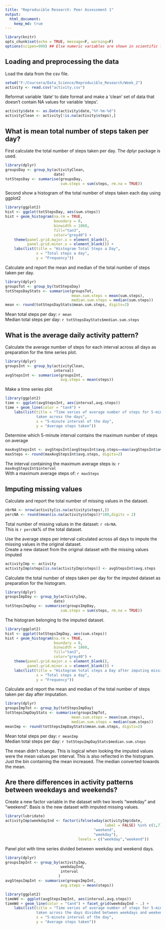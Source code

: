 ```yaml
---
title: "Reproducible Research: Peer Assessment 1"
output: 
  html_document:
    keep_md: true
---
```

```r
library(knitr)
opts_chunk$set(echo = TRUE, message=F, warning=F)
options(scipen=999) ## Else numeric variables are shown in scientific format inline
```

## Loading and preprocessing the data

Load the data from the csv file.
```r
setwd("F:/Coursera/Data_Science/Reproducible_Research/Week_2")
activity <- read.csv("activity.csv")
```
Reformat variable 'date' to date format and make a 'clean' set of data that doesn't contain NA values for variable 'steps'.
```r
activity$date <- as.Date(activity$date,"%Y-%m-%d")
activityClean <- activity[!is.na(activity$steps),]
```

## What is mean total number of steps taken per day?

First calculate the total number of steps taken per day. The dplyr package is used.
```r
library(dplyr)
groupsDay <- group_by(activityClean, 
                      date)
totStepsDay <- summarise(groupsDay, 
                         sum.steps = sum(steps, rm.na = TRUE))
```

Second show a histogram of the total number of steps taken each day using ggplot2
```r
library(ggplot2)
hist <- ggplot(totStepsDay, aes(sum.steps))
hist + geom_histogram(na.rm = TRUE,
                      boundary = 0, 
                      binwidth = 1860, 
                      fill="tan3", 
                      color="grey40") +
    theme(panel.grid.major.x = element_blank(),
          panel.grid.minor.x = element_blank()) +
    labs(list(title = "Histogram Total Steps a Day", 
              x = "Total steps a day",
              y = "Frequency"))
```

Calculate and report the mean and median of the total number of steps taken per day.
```r
library(dplyr)
groupsTot <- group_by(totStepsDay)
totStepsDayStats <- summarise(groupsTot, 
                              mean.sum.steps = mean(sum.steps), 
                              median.sum.steps = median(sum.steps))
mean <- round(totStepsDayStats$mean.sum.steps, digits=2)
```

Mean total steps per day: `r mean`  
Median total steps per day: `r totStepsDayStats$median.sum.steps`

## What is the average daily activity pattern?

Calculate the average number of steps for each interval across all days as preparation for the time series plot.
```r
library(dplyr)
groupsInt <- group_by(activityClean, 
                      interval)
avgStepsInt <- summarise(groupsInt, 
                         avg.steps = mean(steps))
```

Make a time series plot
```r
library(ggplot2)
time <- ggplot(avgStepsInt, aes(interval,avg.steps))
time + geom_line(color = "tan4") +
    labs(list(title = "Time series of average number of steps for 5-minute interval 
              taken across the days", 
              x = "5-minute interval of the day",
              y = "Average steps taken"))
```

Determine which 5-minute interval contains the maximum number of steps on average
```r
maxAvgStepsInt <- avgStepsInt[avgStepsInt$avg.steps==max(avgStepsInt$avg.steps),]
maxSteps <- round(maxAvgStepsInt$avg.steps, digits=2)
```
The interval containing the maximum average steps is: `r maxAvgStepsInt$interval`  
With a maximum average steps of: `r maxSteps` 

## Imputing missing values

Calculate and report the total number of missing values in the dataset.
```r
nbrNA <- nrow(activity[is.na(activity$steps),])
percNA <- round(mean(is.na(activity$steps))*100,digits = 2)
```
Total number of missing values in the dataset: `r nbrNA`.  
This is `r percNA`% of the total dataset.

Use the average steps per interval calculated across all days to impute the missing values in the original dataset.  
Create a new dataset from the original dataset with the missing values imputed
```r
activityImp <- activity
activityImp$steps[is.na(activityImp$steps)] <- avgStepsInt$avg.steps
```

Calculate the total number of steps taken per day for the imputed dataset as preparation for the histogram.
```r
library(dplyr)
groupsImpDay <- group_by(activityImp, 
                      date)
totStepsImpDay <- summarise(groupsImpDay, 
                         sum.steps = sum(steps, rm.na = TRUE))
```

The histogram belonging to the imputed dataset.
```r
library(ggplot2)
hist <- ggplot(totStepsImpDay, aes(sum.steps))
hist + geom_histogram(na.rm = TRUE,
                      boundary = 0, 
                      binwidth = 1860, 
                      fill="tan3", 
                      color="grey40") +
    theme(panel.grid.major.x = element_blank(),
          panel.grid.minor.x = element_blank()) +
    labs(list(title = "Histogram total steps a Day after imputing missing values", 
              x = "Total steps a day",
              y = "Frequency"))
```

Calculate and report the mean and median of the total number of steps taken per day after imputation.
```r
library(dplyr)
groupsImpTot <- group_by(totStepsImpDay)
totStepsImpDayStats <- summarise(groupsImpTot, 
                              mean.sum.steps = mean(sum.steps), 
                              median.sum.steps = median(sum.steps))
meanImp <- round(totStepsImpDayStats$mean.sum.steps, digits=2)
```

Mean total steps per day: `r meanImp`  
Median total steps per day: `r totStepsImpDayStats$median.sum.steps`

The mean didn't change. This is logical when looking the imputed values were the mean values per interval.
This is also reflected in the histogram. Just the bin containing the mean increased.
The median converted towards the mean.

## Are there differences in activity patterns between weekdays and weekends?

Create a new factor variable in the dataset with two levels "weekday" and "weekend". Basis is the new dataset with imputed missing values.
```r
library(lubridate)
activityImp$weekdayInd <- factor(ifelse(wday(activityImp$date, 
                                             label = FALSE) %in% c(1,7), 
                                        "weekend", 
                                        "weekday"), 
                                 levels = c("weekday","weekend"))
```

Panel plot with time series divided between weekday and weekend days. 
```r
library(dplyr)
groupsImpInt <- group_by(activityImp,
                         weekdayInd,
                         interval
                        )
avgStepsImpInt <- summarise(groupsImpInt, 
                         avg.steps = mean(steps))

library(ggplot2)
timeWd <- ggplot(avgStepsImpInt, aes(interval,avg.steps))
timeWd + geom_line(color = "tan4") + facet_grid(weekdayInd ~ .) +
    labs(list(title = "Time series of average number of steps for 5-minute interval 
              taken across the days divided between weekdays and weekend days", 
              x = "5-minute interval of the day",
              y = "Average steps taken"))
```
